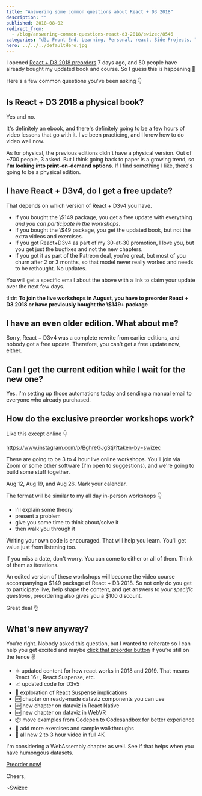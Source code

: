 ```yaml
---
title: "Answering some common questions about React + D3 2018"
description: ""
published: 2018-08-02
redirect_from:
  - /blog/answering-common-questions-react-d3-2018/swizec/8546
categories: "d3, Front End, Learning, Personal, react, Side Projects, Technical, Writing"
hero: ../../../defaultHero.jpg
---
```


I opened [React + D3 2018 preorders](https://gumroad.com/l/pMtnZ) 7 days ago, and 50 people have already bought my updated book and course. So I guess this is happening 🤘

Here's a few common questions you've been asking 👇

## Is React + D3 2018 a physical book?

Yes and no.

It's definitely an ebook, and there's definitely going to be a few hours of video lessons that go with it. I've been practicing, and I know how to do video well now.

As for physical, the previous editions didn't have a physical version. Out of ~700 people, 3 asked. But I think going back to paper is a growing trend, so **I'm looking into print-on-demand options**. If I find something I like, there's going to be a physical edition.

## I have React + D3v4, do I get a free update?

That depends on which version of React + D3v4 you have.

- If you bought the \\\$149 package, you get a free update with everything _and you can participate in the workshops_.
- If you bought the \\\$49 package, you get the updated book, but not the extra videos and exercises.
- If you got React+D3v4 as part of my 30-at-30 promotion, I love you, but you get just the bugfixes and not the new chapters.
- If you got it as part of the Patreon deal, you're great, but most of you churn after 2 or 3 months, so that model never really worked and needs to be rethought. No updates.

You will get a specific email about the above with a link to claim your update over the next few days.

tl;dr: **To join the live workshops in August, you have to preorder React + D3 2018 or have previously bought the \\\$149+ package**

## I have an even older edition. What about me?

Sorry, React + D3v4 was a complete rewrite from earlier editions, and nobody got a free update. Therefore, you can't get a free update now, either.

## Can I get the current edition while I wait for the new one?

Yes. I'm setting up those automations today and sending a manual email to everyone who already purchased.

## How do the exclusive preorder workshops work?

Like this except online 👇

https://www.instagram.com/p/BghreGJgStj/?taken-by=swizec

These are going to be 3 to 4 hour live online workshops. You'll join via Zoom or some other software (I'm open to suggestions), and we're going to build some stuff together.

Aug 12, Aug 19, and Aug 26. Mark your calendar.

The format will be similar to my all day in-person workshops 👇

- I'll explain some theory
- present a problem
- give you some time to think about/solve it
- then walk you through it

Writing your own code is encouraged. That will help you learn. You'll get value just from listening too.

If you miss a date, don't worry. You can come to either or all of them. Think of them as iterations.

An edited version of these workshops will become the video course accompanying a $149 package of React + D3 2018. So not only do you get to participate live, help shape the content, and get answers to _your specific questions_, preordering also gives you a $100 discount.

Great deal 👌

## What's new anyway?

You're right. Nobody asked this question, but I wanted to reiterate so I can help you get excited and maybe [click that preorder button](https://gumroad.com/l/pMtnZ) if you’re still on the fence ✌️

- ⚛️ updated content for how react works in 2018 and 2019. That means React 16+, React Suspense, etc.
- 📈 updated code for D3v5
- 🚟 exploration of React Suspense implications
- 🆕 chapter on ready-made dataviz components you can use
- 🆕 new chapter on dataviz in React Native
- 🆕 new chapter on dataviz in WebVR
- 📦 move examples from Codepen to Codesandbox for better experience
- 🏃 add more exercises and sample walkthroughs
- 🎥 all new 2 to 3 hour video in full 4K

I'm considering a WebAssembly chapter as well. See if that helps when you have humongous datasets.

<!--[if mso]>
  <v:roundrect xmlns:v="urn:schemas-microsoft-com:vml" xmlns:w="urn:schemas-microsoft-com:office:word" href="https://gumroad.com/l/pMtnZ" style="height:40px;v-text-anchor:middle;width:200px;" arcsize="10%" strokecolor="#1e3650" fillcolor="#ffa824">
    <w:anchorlock/>
    <center style="color:#ffffff;font-family:sans-serif;font-size:13px;font-weight:bold;">Preorder now!</center>
  </v:roundrect>
<![endif]-->

[Preorder now!](https://gumroad.com/l/pMtnZ)

Cheers,

~Swizec
